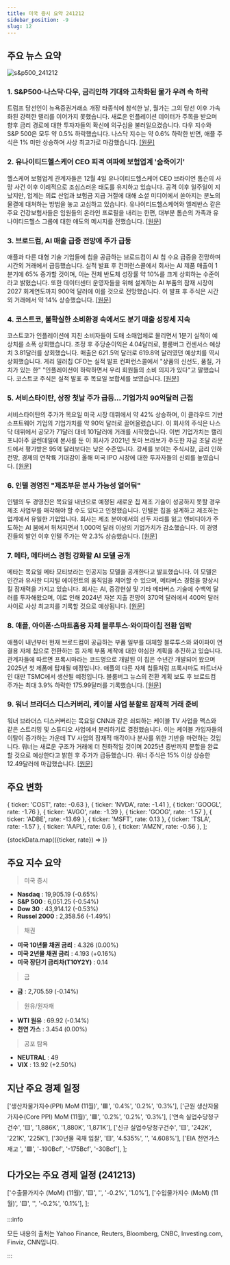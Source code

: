 ```yaml
---
title: 미국 증시 요약 241212
sidebar_position: -9
slug: 12
---
```


## 주요 뉴스 요약

![s&p500_241212](/map/241212.png)

### 1. **S&P500·나스닥·다우, 금리인하 기대와 고착화된 물가 우려 속 하락**

트럼프 당선인이 뉴욕증권거래소 개장 타종식에 참석한 날, 월가는 그의 당선 이후 가속화된 강력한 랠리를 이어가지 못했습니다. 새로운 인플레이션 데이터가 주목을 받으며 향후 금리 경로에 대한 투자자들의 확신에 의구심을 불러일으켰습니다. 다우 지수와 S&P 500은 모두 약 0.5% 하락했습니다. 나스닥 지수는 약 0.6% 하락한 반면, 애플 주식은 1% 미만 상승하며 사상 최고가로 마감했습니다. [[원문]](https://finance.yahoo.com/news/live/stock-market-today-sp-500-nasdaq-dow-slide-with-rate-cuts-sticky-inflation-in-focus-143027556.html)

### 2. **유나이티드헬스케어 CEO 피격 여파에 보험업계 '숨죽이기'**

헬스케어 보험업계 관계자들은 12월 4일 유나이티드헬스케어 CEO 브라이언 톰슨의 사망 사건 이후 이례적으로 조심스러운 태도를 유지하고 있습니다. 공격 이후 일주일이 지났지만, 업계는 의료 산업과 보험금 지급 거절에 대해 소셜 미디어에서 쏟아지는 분노의 물결에 대처하는 방법을 놓고 고심하고 있습니다. 유나이티드헬스케어와 엘레반스 같은 주요 건강보험사들은 임원들의 온라인 프로필을 내리는 한편, 대부분 톰슨의 가족과 유나이티드헬스 그룹에 대한 애도의 메시지를 전했습니다. [[원문]](https://finance.yahoo.com/news/health-insurance-industry-laying-low-in-aftermath-of-unitedhealthcare-ceo-shooting-212258635.html)

### 3. **브로드컴, AI 매출 급증 전망에 주가 급등**

애플과 다른 대형 기술 기업들에 칩을 공급하는 브로드컴이 AI 칩 수요 급증을 전망하며 시간외 거래에서 급등했습니다. 실적 발표 후 컨퍼런스콜에서 회사는 AI 제품 매출이 1분기에 65% 증가할 것이며, 이는 전체 반도체 성장률 약 10%를 크게 상회하는 수준이라고 밝혔습니다. 또한 데이터센터 운영자들을 위해 설계하는 AI 부품의 잠재 시장이 2027 회계연도까지 900억 달러에 이를 것으로 전망했습니다. 이 발표 후 주식은 시간외 거래에서 약 14% 상승했습니다. [[원문]](https://www.bloomberg.com/news/articles/2024-12-12/broadcom-earnings-top-estimates-after-ai-fuels-sales-growth?srnd=phx-technology)

### 4. **코스트코, 불확실한 소비환경 속에서도 분기 매출 성장세 지속**

코스트코가 인플레이션에 지친 소비자들이 도매 소매업체로 몰리면서 1분기 실적이 예상치를 소폭 상회했습니다. 조정 후 주당순이익은 4.04달러로, 블룸버그 컨센서스 예상치 3.81달러를 상회했습니다. 매출은 621.5억 달러로 619.8억 달러였던 예상치를 역시 상회했습니다. 게리 밀러칩 CFO는 실적 발표 컨퍼런스콜에서 "상품의 신선도, 품질, 가치가 있는 한" "인플레이션이 하락하면서 우리 회원들의 소비 의지가 있다"고 말했습니다. 코스트코 주식은 실적 발표 후 목요일 보합세를 보였습니다. [[원문]](https://finance.yahoo.com/news/costco-posts-another-quarter-of-sales-growth-against-an-uncertain-consumer-environment-214633091.html)

### 5. **서비스타이탄, 상장 첫날 주가 급등... 기업가치 90억달러 근접**

서비스타이탄의 주가가 목요일 미국 시장 데뷔에서 약 42% 상승하며, 이 클라우드 기반 소프트웨어 기업의 기업가치를 약 90억 달러로 끌어올렸습니다. 이 회사의 주식은 나스닥 데뷔에서 공모가 71달러 대비 101달러에 거래를 시작했습니다. 이번 기업가치는 캘리포니아주 글렌데일에 본사를 둔 이 회사가 2021년 토마 브라보가 주도한 자금 조달 라운드에서 평가받은 95억 달러보다는 낮은 수준입니다. 강세를 보이는 주식시장, 금리 인하 전망, 경제의 연착륙 기대감이 올해 미국 IPO 시장에 대한 투자자들의 신뢰를 높였습니다. [[원문]](https://www.reuters.com/technology/software-startup-servicetitan-valued-897-bln-shares-jump-42-nasdaq-debut-2024-12-12/)

### 6. **인텔 경영진 "제조부문 분사 가능성 열어둬"**

인텔의 두 경영진은 목요일 내년으로 예정된 새로운 칩 제조 기술이 성공하지 못할 경우 제조 사업부를 매각해야 할 수도 있다고 인정했습니다. 인텔은 칩을 설계하고 제조하는 업계에서 유일한 기업입니다. 회사는 제조 분야에서의 선두 자리를 잃고 엔비디아가 주도하는 AI 붐에서 뒤처지면서 1,000억 달러 이상의 기업가치가 감소했습니다. 이 경영진들의 발언 이후 인텔 주가는 약 2.3% 상승했습니다. [[원문]](https://www.reuters.com/technology/intel-executives-say-manufacturing-spinoff-is-possible-2024-12-12/)

### 7. **메타, 메타버스 경험 강화할 AI 모델 공개**

메타는 목요일 메타 모티보라는 인공지능 모델을 공개한다고 발표했습니다. 이 모델은 인간과 유사한 디지털 에이전트의 움직임을 제어할 수 있으며, 메타버스 경험을 향상시킬 잠재력을 가지고 있습니다. 회사는 AI, 증강현실 및 기타 메타버스 기술에 수백억 달러를 투자해왔으며, 이로 인해 2024년 자본 지출 전망이 370억 달러에서 400억 달러 사이로 사상 최고치를 기록할 것으로 예상됩니다. [[원문]](https://www.reuters.com/technology/artificial-intelligence/meta-releases-ai-model-enhance-metaverse-experience-2024-12-13/)

### 8. **애플, 아이폰·스마트홈용 자체 블루투스·와이파이칩 전환 임박**

애플이 내년부터 현재 브로드컴이 공급하는 부품 일부를 대체할 블루투스와 와이파이 연결용 자체 칩으로 전환하는 등 자체 부품 제작에 대한 야심찬 계획을 추진하고 있습니다. 관계자들에 따르면 프록시마라는 코드명으로 개발된 이 칩은 수년간 개발되어 왔으며 2025년 첫 제품에 탑재될 예정입니다. 애플의 다른 자체 칩들처럼 프록시마도 파트너사인 대만 TSMC에서 생산될 예정입니다. 블룸버그 뉴스의 전환 계획 보도 후 브로드컴 주가는 최대 3.9% 하락한 175.99달러를 기록했습니다. [[원문]](https://www.bloomberg.com/news/articles/2024-12-12/apple-nears-switch-to-in-house-bluetooth-and-wi-fi-chip-for-iphone-home?srnd=homepage-asia)

### 9. **워너 브라더스 디스커버리, 케이블 사업 분할로 잠재적 거래 준비**

워너 브라더스 디스커버리는 목요일 CNN과 같은 쇠퇴하는 케이블 TV 사업을 맥스와 같은 스트리밍 및 스튜디오 사업에서 분리하기로 결정했습니다. 이는 케이블 가입자들의 이탈이 증가하는 가운데 TV 사업의 잠재적 매각이나 분사를 위한 기반을 마련하는 것입니다. 워너는 새로운 구조가 거래에 더 친화적일 것이며 2025년 중반까지 분할을 완료할 것으로 예상한다고 밝힌 후 주가가 급등했습니다. 워너 주식은 15% 이상 상승한 12.49달러에 마감했습니다. [[원문]](https://www.reuters.com/business/media-telecom/warner-bros-discovery-restructure-split-tv-streaming-businesses-into-two-units-2024-12-12/)

## 주요 변화

  { ticker: 'COST', rate: -0.63 },
  { ticker: 'NVDA', rate: -1.41 },
  { ticker: 'GOOGL', rate: -1.76 },
  { ticker: 'AVGO', rate: -1.39 },
  { ticker: 'GOOG', rate: -1.57 },
  { ticker: 'ADBE', rate: -13.69 },
  { ticker: 'MSFT', rate: 0.13 },
  { ticker: 'TSLA', rate: -1.57 },
  { ticker: 'AAPL', rate: 0.6 },
  { ticker: 'AMZN', rate: -0.56 },
];

{stockData.map(({ticker, rate}) => <StockCardMini key={ticker} ticker={ticker} rate={rate}></StockCardMini>)}

## 주요 지수 요약

> 미국 증시

- **Nasdaq** : 19,905.19 (-0.65%)
- **S&P 500** : 6,051.25 (-0.54%)
- **Dow 30** : 43,914.12 (-0.53%)
- **Russel 2000** : 2,358.56 (-1.49%)

> 채권

- **미국 10년물 채권 금리** : 4.326 (0.00%)
- **미국 2년물 채권 금리** : 4.193 (+0.16%)
- **미국 장단기 금리차(T10Y2Y)** : 0.14

> 금

- **금** : 2,705.59 (-0.14%)

> 원유/원자재

- **WTI 원유** : 69.92 (-0.14%)
- **천연 가스** : 3.454 (0.00%)

> 공포 탐욕

- **NEUTRAL** : 49
- **VIX** : 13.92 (+2.50%)

## 지난 주요 경제 일정

  ['생산자물가지수(PPI) MoM (11월)', '🟥', '0.4%', '0.2%', '0.3%'],
  ['근원 생산자물가지수(Core PPI) MoM (11월)', '🟥', '0.2%', '0.2%', '0.3%'],
  ['연속 실업수당청구건수', '🟨', '1,886K', '1,880K', '1,871K'],
  ['신규 실업수당청구건수', '🟨', '242K', '221K', '225K'],
  ['30년물 국채 입찰', '🟨', '4.535%', '', '4.608%'],
  ['EIA 천연가스재고 ', '🟩', '-190Bcf', '-175Bcf', '-30Bcf'],
];

<EconomicCalendar data={eventsData} />

## 다가오는 주요 경제 일정 (241213)

  ['수출물가지수 (MoM) (11월)', '🟨', '', '-0.2%', '1.0%'],
  ['수입물가지수 (MoM) (11월)', '🟨', '', '-0.2%', '0.1%'],
];

<EconomicCalendar data={nextEventsData} />

:::info

모든 내용의 출처는 Yahoo Finance, Reuters, Bloomberg, CNBC, Investing.com, Finviz, CNN입니다.

:::
